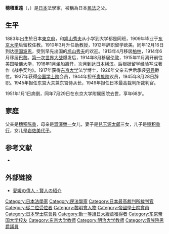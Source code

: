 {{Infobox officeholder
| name               = 穗積重遠
| image              = HOZUMI Shigeto.jpg
| caption            = 
| office           = {{JPN}}[[日本最高法院法官|最高法院法官]]
| term_start       = 1949年2月26日
| term_end         = {{box|1951年7月29日}}
| appointer        =  [[昭和天皇|昭和天皇]]
|1blankname    = {{nowrap|指名}}
|1namedata     = [[第3次吉田内閣|第3次吉田内閣]]
| predecessor      = {{link-ja|庄野理一|庄野理一}}
| successor      = {{link-ja|小林俊三|小林俊三}}
| office2 = {{EOJ}}[[貴族院_(日本)|貴族院]]議員
| term_start2 = 	1944年
| term_end2 = 1945年8月28日
| constituency2 = [[男爵|男爵]]議員
| birth_date         = {{birth date|1883|4|11}} 
| birth_place        = {{JPN}}[[東京府|東京府]]（現[[東京都|東京都]]）
| death_date         = {{death date and age|1951|7|29|1883|4|11}} 
| death_place        = {{JPN}}[[東京都|東京都]][[文京区|文京区]]
| alma_mater         =[[東京大學大學院法學政治學研究科·法學部|東京帝國大學法學部]]
| occupation         =[[東京帝国大学|東京帝国大学]][[教授|教授]]<br>[[帝国学士院|帝国学士院]]会員
| spouse = 穗積中
| parents = {{link-ja|穗積陳重|穂積陳重}}（父）<br>穗積歌子（母）
| children = {{link-ja|穗積重行|穂積重行}}（長子）<br>八十島和歌子（長女）<br>{{link-ja|岩佐美代子|岩佐美代子}}（次女）
| relatives = [[澀澤榮一|澀澤榮一]]（外祖父）<br>{{link-ja|穗積八束|穂積八束}}（叔父）<br>{{link-ja|阪谷芳郎|阪谷芳郎}}（姨父）<br>{{link-ja|澀澤平九郎|渋沢平九郎}}（舅父）<br>{{link-ja|澀澤篤二|渋沢篤二}}（舅父）<br>{{link-ja|澀澤武之助|渋沢武之助}}（舅父）<br>{{link-ja|澀澤正雄|渋沢正雄}}（舅父）<br>{{link-ja|澀澤秀雄|渋沢秀雄}}（舅父）<br>{{link-ja|尾高次郎|尾高次郎}}（姨父）<br>{{link-ja|大川平三郎|大川平三郎}}（姨父）<br>[[兒玉源太郎|兒玉源太郎]]（岳父）<br>{{link-ja|澀澤元治|渋沢元治}}（姊夫）<br>{{link-ja|穗積律之助|穂積律之助}}（弟）<br>{{link-ja|穗積真六郎|穂積真六郎}}（弟）<br>{{link-ja|石黑忠篤|石黒忠篤}}（妹夫）<br>[[市河三喜|市河三喜]]（妹夫）<br>{{link-ja|阪谷希一|阪谷希一}}（表弟）<br>{{link-ja|中村貫之|中村貫之}}（表妹夫）<br>{{link-ja|澀澤敬三|渋沢敬三}}（表弟）<br>{{link-ja|澀澤信雄|渋沢信雄}}（表弟）<br>{{link-ja|澀澤智雄|渋沢智雄}}（表弟）<br>{{link-ja|壬生基泰|壬生基泰}}（表妹夫）<br>{{link-ja|澀澤華子|渋沢華子}}（表妹）<br>{{link-ja|尾高豐作|尾高豊作}}（表弟）<br>{{link-ja|尾高朝雄|尾高朝雄}}（表弟）<br>{{link-ja|尾高邦雄|尾高邦雄}}（表弟）<br>[[尾高尚忠|尾高尚忠]]（表弟）<br>{{link-ja|兒玉秀雄|兒玉秀雄}}（內兄）<br>[[兒玉友雄|兒玉友雄]]（內兄）<br>{{link-ja|兒玉九一|児玉九一}}（妻弟）<br>{{link-ja|山口十八|山口十八}}（妻子的姊夫）<br>[[木戶幸一|木戶幸一]]（妻子的妹夫）<br>[[浅尾莊一郎|浅尾莊一郎]]（親家）<br>{{link-ja|八十島親德|八十島親徳}}（親家）<br>{{link-ja|八十島義之助|八十島義之助}}（女婿）<br>{{link-ja|磯野富士子|磯野富士子}}（姪女）<br>{{link-ja|磯野誠一|磯野誠一}}（姪女婿）<br>{{link-ja|石黑孝次郎|石黒孝次郎}}（外甥）<br>{{link-ja|長谷川三千子|長谷川三千子}}（甥外孫女）
}}
{{japanese|japanese=穂積重遠|kana=ほずみ　しげと|romaji=Hozumi Shigeto}}
'''穂積重遠'''（{{lang|ja|穂積重遠}}，{{bd|1883年|4月11日|1951年|7月29日}}）是[[日本|日本]]法學家，被稱為日本[[民法|民法]]之父。

==生平==
1883年出生於日本[[東京府|東京府]]，和[[鸠山秀夫|鸠山秀夫]]从小学到大学都是同班，1909年毕业于[[东京大学|东京大学]]后留校任教。1910年3月升任助教授，1912年辞职留学欧美。同年12月16日到达[[德国|德国]][[波恩|波恩]]，受到早先出国的[[鸠山秀夫|鸠山秀夫]]的欢迎。1913年4月移居[[柏林|柏林]]，1914年6月移居[[巴黎|巴黎]]。[[第一次世界大战|第一次世界大战]]爆发后，1914年8月移居[[伦敦|伦敦]]，1915年11月离开前往美国[[哈佛大学|哈佛大学]]，1916年1月坐船离开，次月到达[[日本|日本]][[横滨|横滨]]。后根据留学经验写成著作《战争契约》。1917年获得[[东京大学|东京大学]]法学博士，1926年父亲去世后承袭[[男爵|男爵]]爵位。1937年获得[[帝国学士院|帝国学士院]]会员，1944年担任[[貴族院_(日本)|贵族院]]议员，1945年8月28日辞职。1945年担任东宫大夫兼东宫侍从长，1949年担任日本最高裁判所裁判官。

1951年1月1日病倒，同年7月29日在东京大学附属医院去世，享年68岁。

==家庭==
父亲是[[穗积陈重|穗积陈重]]，母亲是[[澀澤榮一|澀澤榮一]]女儿，妻子是[[兒玉源太郎|兒玉源太郎]]三女，儿子是[[穗积重行|穗积重行]]，女儿是[[岩佐美代子|岩佐美代子]]。

== 参考文献 ==
*{{Cite book|和書|author=[[大村敦志|大村敦志]]|title=社会教育と社会事業を両翼として　穂積重遠|publisher=[[ミネルヴァ書房|ミネルヴァ書房]]|year=2013|isbn=978-4-623-06588-2}}

== 外部链接 ==
* [http://joho.ehime-iinet.or.jp/syogai/jinbutu/html/144.htm 愛媛の偉人・賢人の紹介]

{{Authority control}}
{{DEFAULTSORT:Hozumi Shigeto}}
[[Category:日本法學家|Category:日本法學家]]
[[Category:民法學家|Category:民法學家]]
[[Category:日本最高裁判所裁判官|Category:日本最高裁判所裁判官]]
[[Category:從二位受位者|Category:從二位受位者]]
[[Category:黎明會人物|Category:黎明會人物]]
[[Category:帝國學士院會員|Category:帝國學士院會員]]
[[Category:日本學士院會員|Category:日本學士院會員]]
[[Category:勳一等旭日大綬章獲得者|Category:勳一等旭日大綬章獲得者]]
[[Category:东京帝国大学校友|Category:东京帝国大学校友]]
[[Category:东京大学教师|Category:东京大学教师]]
[[Category:明治大学教师|Category:明治大学教师]]
[[Category:貴族院男爵議員|Category:貴族院男爵議員]]